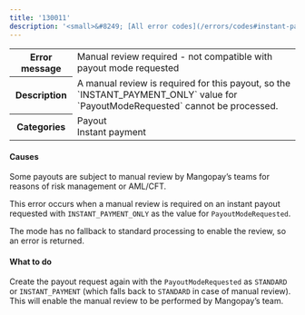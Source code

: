 ```yaml
---
title: '130011'  
description: '<small>&#8249; [All error codes](/errors/codes#instant-payouts)</small>'
---
```

  
<table>
    <tbody>
        <tr>
            <th class="header"><strong>Error message</strong></th>
            <td class="table-content">Manual review required - not compatible with payout mode requested</td>
        </tr>
        <tr>
            <th class="header"><strong>Description</strong></th>
            <td class="table-content">A manual review is required for this payout, so the `INSTANT_PAYMENT_ONLY` value for `PayoutModeRequested` cannot be processed.</td>
        </tr>
        <tr>
            <th class="header"><strong>Categories</strong></th>
            <td class="table-content">  
<div class="label">Payout</div>  
<div class="label">Instant payment</div>
</td>
        </tr>
    </tbody>
</table>  

#### Causes  

Some payouts are subject to manual review by Mangopay’s teams for reasons of risk management or AML/CFT.   

This error occurs when a manual review is required on an instant payout requested with `INSTANT_PAYMENT_ONLY` as the value for `PayoutModeRequested`.  

The mode has no fallback to standard processing to enable the review, so an error is returned.  

#### What to do  

Create the payout request again with the `PayoutModeRequested` as `STANDARD` or `INSTANT_PAYMENT` (which falls back to `STANDARD` in case of manual review). This will enable the manual review to be performed by Mangopay’s team. 